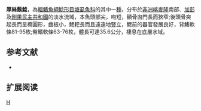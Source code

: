 {{Speciesbox 
| taxon = Clarias pachynema
| status = LC
| status_system = IUCN3.1
| authority = [[Boulenger|Boulenger]], 1903
| synonyms = *''Clarias esamesae''<br /><small>Boulenger, 1911</small>  
*''Clarias oxycephalus''<br /><small>Boulenger, 1911</small>
}}

'''厚絲鬍鯰'''，為[[輻鰭魚綱|輻鰭魚綱]][[鯰形目|鯰形目]][[塘虱魚科|塘虱魚科]]的其中一[[種|種]]，分布於[[非洲|非洲]][[喀麥隆|喀麥隆]]南部、[[加彭|加彭]]及[[剛果民主共和國|剛果民主共和國]]的淡水流域，本魚頭部尖，吻短，額骨囪門長而狹窄;後頭骨突起長而呈橢圓形，齒板小，鰓耙長而且遠遠地豎立，鰓前的器官發展良好，背鰭軟條81-95枚;臀鰭軟條63-76枚，體長可達35.6公分，棲息在底層水域。

==参考文献==
*{{FishBase_species|genus=Clarias|species=pachynema|year=2011|month=12}}

== 扩展阅读 ==
{{refbegin}}
{{wikispecies-inline|Clarias pachynema|厚絲鬍鯰}}
{{refend}}
{{Taxonbar|from=Q3765036}}

[[Category:鬍鯰屬|H]]